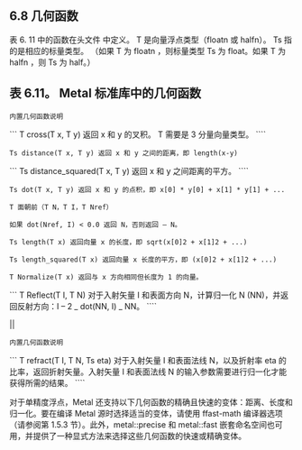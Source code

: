## 6.8 几何函数

表 6. 11 中的函数在头文件 中定义。 T 是向量浮点类型（floatn 或 halfn）。 Ts 指的是相应的标量类型。 （如果 T 为 floatn ，则标量类型 Ts 为 float。如果 T 为 halfn ，则 Ts 为 half。）

## 表 6.11。 Metal 标准库中的几何函数

`内置几何函数说明`

``` T cross(T x, T y) 返回 x 和 y 的叉积。 T 需要是 3 分量向量类型。 ````

`Ts distance(T x, T y) 返回 x 和 y 之间的距离，即 length(x-y)`

``` Ts distance_squared(T x, T y) 返回 x 和 y 之间距离的平方。 ````

`Ts dot(T x, T y) 返回 x 和 y 的点积，即 x[0] * y[0] + x[1] * y[1] + ...`

`T 面朝前（T N，T I，T Nref）`

`如果 dot(Nref, I) < 0.0 返回 N，否则返回 – N。`

`Ts length(T x) 返回向量 x 的长度，即 sqrt(x[0]2 + x[1]2 + ...)`

`Ts length_squared(T x) 返回向量 x 长度的平方，即 (x[0]2 + x[1]2 + ...)`

`T Normalize(T x) 返回与 x 方向相同但长度为 1 的向量。`

``` T Reflect(T I, T N) 对于入射矢量 I 和表面方向 N，计算归一化 N (NN)，并返回反射方向：I – 2 _ dot(NN, I) _ NN。 ````

||

`内置几何函数说明`

``` T refract(T I, T N, Ts eta) 对于入射矢量 I 和表面法线 N，以及折射率 eta 的比率，返回折射矢量。入射矢量 I 和表面法线 N 的输入参数需要进行归一化才能获得所需的结果。 ````

对于单精度浮点，Metal 还支持以下几何函数的精确且快速的变体：距离、长度和归一化。要在编译 Metal 源时选择适当的变体，请使用 ffast-math 编译器选项（请参阅第 1.5.3 节）。此外，metal::precise 和 metal::fast 嵌套命名空间也可用，并提供了一种显式方法来选择这些几何函数的快速或精确变体。
